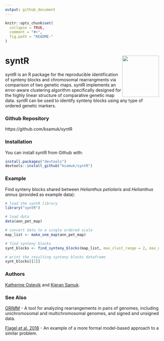 ```yaml
---
output: github_document
---
```


<!-- README.md is generated from README.Rmd. Please edit that file -->

```r
knitr::opts_chunk$set(
  collapse = TRUE,
  comment = "#>",
  fig.path = "README-"
)
```

# syntR <img src="https://raw.githubusercontent.com/ksamuk/syntR/master/inst/figures/logo.png" align="right" width="120" height="135" />

syntR is an R package for the reproducible identification of synteny blocks and chromosomal rearrangments via comparison of two genetic maps. syntR implements an error-aware clustering algorithm specifically designed for the highly linear structure of comparative genetic map data. syntR can be used to identify synteny blocks using any type of ordered genetic markers. 

### Github Repository
https://github.com/ksamuk/syntR

### Installation

You can install syntR from Github with:

```r
install.packages("devtools")
devtools::install_github("ksamuk/syntR")
```

### Example

Find synteny blocks shared between *Helianthus petiolaris* and *Helianthus annus* (provided as example data):

```r
# load the syntR library
library("syntR")

# load data
data(ann_pet_map)

# convert data to a single ordered scale
map_list <- make_one_map(ann_pet_map)

# find synteny blocks
synt_blocks <- find_synteny_blocks(map_list, max_clust_range = 2, max_nn_dist = 10, plots = TRUE)

# print the resulting synteny blocks dataframe
synt_blocks[[2]]
```

### Authors

[Katherine Ostevik](http://www.kateostevik.com/) and [Kieran Samuk](https://ksamuk.github.io/).

### See Also

[GRIMM](http://grimm.ucsd.edu/GRIMM/) - A tool for analyzing rearrangements in pairs of genomes, including unichromosomal and multichromosomal genomes, and signed and unsigned data. 

[Flagel et al. 2018](https://www.biorxiv.org/content/early/2018/05/26/330159) - An example of a more formal model-based approach to a similar problem. 
